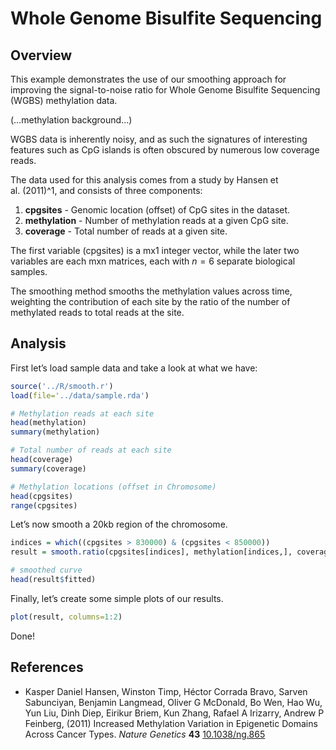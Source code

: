 Whole Genome Bisulfite Sequencing
=================================

Overview
--------
This example demonstrates the use of our smoothing approach for improving the
signal-to-noise ratio for Whole Genome Bisulfite Sequencing (WGBS) methylation
data.

(...methylation background...)

WGBS data is inherently noisy, and as such the signatures of interesting
features such as CpG islands is often obscured by numerous low coverage
reads.

The data used for this analysis comes from a study by Hansen et al. (2011)^1,
and consists of three components:

1. **cpgsites** - Genomic location (offset) of CpG sites in the dataset.
2. **methylation** - Number of methylation reads at a given CpG site.
3. **coverage** - Total number of reads at a given site.

The first variable (cpgsites) is a mx1 integer vector, while the later two
variables are each mxn matrices, each with $n = 6$ separate biological samples.

The smoothing method smooths the methylation values across time, weighting
the contribution of each site by the ratio of the number of methylated reads
to total reads at the site.

Analysis
--------
First let's load sample data and take a look at what we have:
```r
source('../R/smooth.r')
load(file='../data/sample.rda')

# Methylation reads at each site
head(methylation)
summary(methylation)

# Total number of reads at each site
head(coverage)
summary(coverage)

# Methylation locations (offset in Chromosome)
head(cpgsites)
range(cpgsites)
```

Let's now smooth a 20kb region of the chromosome.
```r
indices = which((cpgsites > 830000) & (cpgsites < 850000))
result = smooth.ratio(cpgsites[indices], methylation[indices,], coverage[indices,], sigma_d=250)

# smoothed curve
head(result$fitted)
```

Finally, let's create some simple plots of our results.

```r
plot(result, columns=1:2)
```

Done!

References
----------
- Kasper Daniel Hansen, Winston Timp, Héctor Corrada Bravo, Sarven Sabunciyan, Benjamin Langmead, Oliver G McDonald, Bo Wen, Hao Wu, Yun Liu, Dinh Diep, Eirikur Briem, Kun Zhang, Rafael A Irizarry, Andrew P Feinberg,   (2011) Increased Methylation Variation in Epigenetic Domains Across Cancer Types.  *Nature Genetics*  **43**  [10.1038/ng.865](http://dx.doi.org/10.1038/ng.865)


